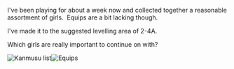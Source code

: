 I've been playing for about a week now and collected together a reasonable assortment of girls.  Equips are a bit lacking though.

I've made it to the suggested levelling area of 2-4A.

Which girls are really important to continue on with?

[[File:Kanmusu20171129.png|thumb|left|Kanmusu list]][[File:EquipFairies20171129.png|thumb|left|Equips]]<ac_metadata title="Just started, what should I be focusing on?"> </ac_metadata>
